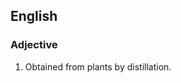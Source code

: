 ==English==

===Adjective===
{{en-adj|-}}

# {{lb|en|obsolete}} Obtained from plants by distillation.
#: {{rfquotek|Crabb}}